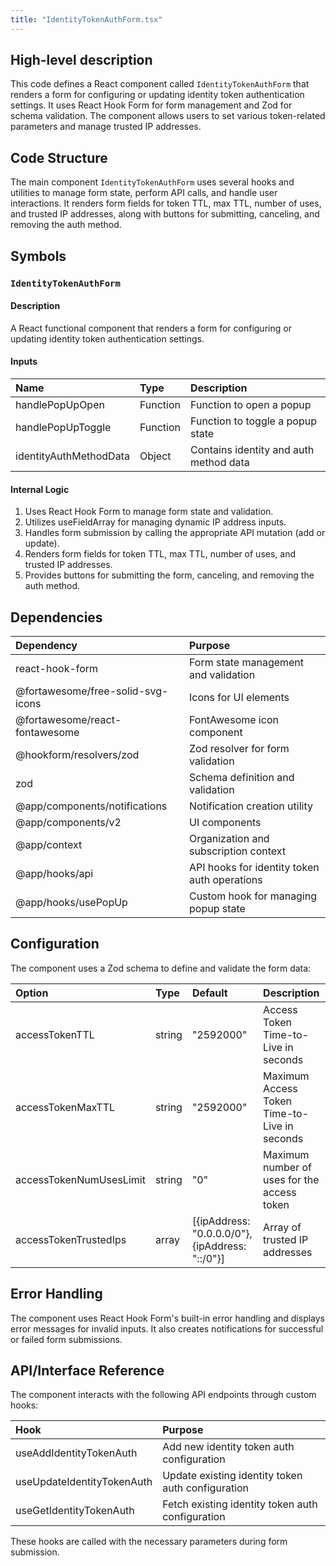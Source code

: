 ```yaml
---
title: "IdentityTokenAuthForm.tsx"
---
```


## High-level description
This code defines a React component called `IdentityTokenAuthForm` that renders a form for configuring or updating identity token authentication settings. It uses React Hook Form for form management and Zod for schema validation. The component allows users to set various token-related parameters and manage trusted IP addresses.

## Code Structure
The main component `IdentityTokenAuthForm` uses several hooks and utilities to manage form state, perform API calls, and handle user interactions. It renders form fields for token TTL, max TTL, number of uses, and trusted IP addresses, along with buttons for submitting, canceling, and removing the auth method.

## Symbols

### `IdentityTokenAuthForm`
#### Description
A React functional component that renders a form for configuring or updating identity token authentication settings.

#### Inputs
| Name | Type | Description |
|:-----|:-----|:------------|
| handlePopUpOpen | Function | Function to open a popup |
| handlePopUpToggle | Function | Function to toggle a popup state |
| identityAuthMethodData | Object | Contains identity and auth method data |

#### Internal Logic
1. Uses React Hook Form to manage form state and validation.
2. Utilizes useFieldArray for managing dynamic IP address inputs.
3. Handles form submission by calling the appropriate API mutation (add or update).
4. Renders form fields for token TTL, max TTL, number of uses, and trusted IP addresses.
5. Provides buttons for submitting the form, canceling, and removing the auth method.

## Dependencies
| Dependency | Purpose |
|:-----------|:--------|
| react-hook-form | Form state management and validation |
| @fortawesome/free-solid-svg-icons | Icons for UI elements |
| @fortawesome/react-fontawesome | FontAwesome icon component |
| @hookform/resolvers/zod | Zod resolver for form validation |
| zod | Schema definition and validation |
| @app/components/notifications | Notification creation utility |
| @app/components/v2 | UI components |
| @app/context | Organization and subscription context |
| @app/hooks/api | API hooks for identity token auth operations |
| @app/hooks/usePopUp | Custom hook for managing popup state |

## Configuration
The component uses a Zod schema to define and validate the form data:

| Option | Type | Default | Description |
|:-------|:-----|:--------|:------------|
| accessTokenTTL | string | "2592000" | Access Token Time-to-Live in seconds |
| accessTokenMaxTTL | string | "2592000" | Maximum Access Token Time-to-Live in seconds |
| accessTokenNumUsesLimit | string | "0" | Maximum number of uses for the access token |
| accessTokenTrustedIps | array | [{ipAddress: "0.0.0.0/0"}, {ipAddress: "::/0"}] | Array of trusted IP addresses |

## Error Handling
The component uses React Hook Form's built-in error handling and displays error messages for invalid inputs. It also creates notifications for successful or failed form submissions.

## API/Interface Reference
The component interacts with the following API endpoints through custom hooks:

| Hook | Purpose |
|:-----|:--------|
| useAddIdentityTokenAuth | Add new identity token auth configuration |
| useUpdateIdentityTokenAuth | Update existing identity token auth configuration |
| useGetIdentityTokenAuth | Fetch existing identity token auth configuration |

These hooks are called with the necessary parameters during form submission.